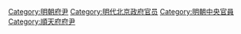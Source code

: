 [[Category:明朝府尹|Category:明朝府尹]]
[[Category:明代北京政府官员|Category:明代北京政府官员]]
[[Category:明朝中央官員|Category:明朝中央官員]]
[[Category:順天府府尹|Category:順天府府尹]]